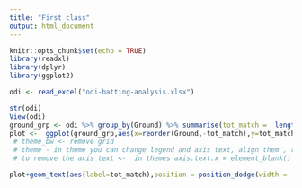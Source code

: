 ---
title: "First class"
output: html_document
---

```{r setup, include=FALSE}
knitr::opts_chunk$set(echo = TRUE)
library(readxl)
library(dplyr)
library(ggplot2)
```

```{r}

odi <- read_excel("odi-batting-analysis.xlsx")
```

```{r}
str(odi)
View(odi)
ground_grp <- odi %>% group_by(Ground) %>% summarise(tot_match =  length(unique(MatchDate))) %>% arrange(-tot_match) %>%   head(10)
plot <-  ggplot(ground_grp,aes(x=reorder(Ground,-tot_match),y=tot_match,fill = Ground))+ geom_bar(stat = 'identity') + theme_bw() + theme(axis.text.x=element_text(angle = -45, hjust = 0))
 # theme_bw <- remove grid
 # theme - in theme you can change legend and axis text, align them , remove ticks , remove axis names
 # to remove the axis text <-  in themes axis.text.x = element_blank()

plot+geom_text(aes(label=tot_match),position = position_dodge(width = .7),vjust=-0.25)        
        
        
```

```{r}



```

